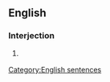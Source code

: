 ==English==

===Interjection===
{{en-interj|head=[[there]] [[ya]] [[go]]}}

# {{context|informal|lang=en}} {{alternative form of|there you go}}

[[Category:English sentences]]